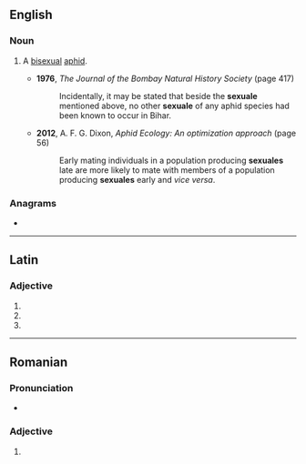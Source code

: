 ==English==

===Noun===
{{en-noun}}

# {{lb|en|zoology}} A [[bisexual]] [[aphid]].
#* '''1976''', ''The Journal of the Bombay Natural History Society'' (page 417)
#*: Incidentally, it may be stated that beside the '''sexuale''' mentioned above, no other '''sexuale''' of any aphid species had been known to occur in Bihar.
#* '''2012''', A. F. G. Dixon, ''Aphid Ecology: An optimization approach'' (page 56)
#*: Early mating individuals in a population producing '''sexuales''' late are more likely to mate with members of a population producing '''sexuales''' early and ''vice versa''.

===Anagrams===
* {{anagrams|en|a=aeelsux|esexual}}

----

==Latin==

===Adjective===
{{la-adj-form|sexuāle}}

# {{inflection of|la|sexuālis||nom|n|s}}
# {{inflection of|la|sexuālis||acc|n|s}}
# {{inflection of|la|sexuālis||voc|n|s}}

----

==Romanian==

===Pronunciation===
* {{IPA|ro|[sek.suˈa.le]}}

===Adjective===
{{head|ro|adjective form}}

# {{adj form of|ro|sexual||nom//acc|f//n|p}}